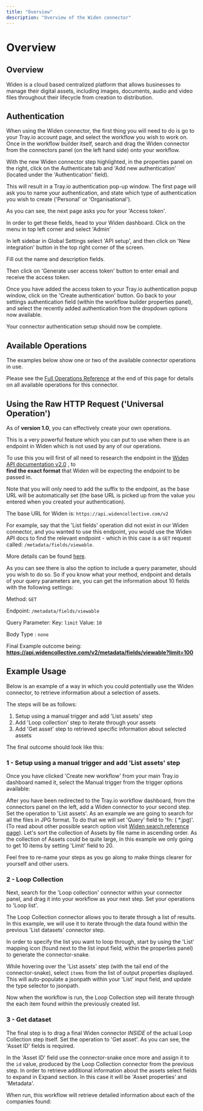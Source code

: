 ```yaml
---
title: "Overview"
description: "Overview of the Widen connector"
---
```


# Overview

## Overview

Widen is a cloud based centralized platform that allows businesses to manage their digital assets, including images, documents, audio and video files throughout their lifecycle from creation to distribution.

## Authentication

When using the Widen connector, the first thing you will need to do is go to your Tray.io account page, and select the workflow you wish to work on. Once in the workflow builder itself, search and drag the Widen connector from the connectors panel (on the left hand side) onto your workflow.

With the new Widen connector step highlighted, in the properties panel on the right, click on the Authenticate tab and 'Add new authentication' (located under the 'Authentication' field).

This will result in a Tray.io authentication pop-up window. The first page will ask you to name your authentication, and state which type of authentication you wish to create ('Personal' or 'Organisational').

As you can see, the next page asks you for your 'Access token'.

In order to get these fields, head to your Widen dashboard. Click on the menu in top left corner and select 'Admin'

In left sidebar in Global Settings select 'API setup', and then click on 'New integration' button in the top right corner of the screen.

Fill out the name and description fields.

Then click on 'Generate user access token' button to enter email and receive the access token.

Once you have added the access token to your Tray.io authentication popup window, click on the 'Create authentication' button. Go back to your settings authentication field (within the workflow builder properties panel), and select the recently added authentication from the dropdown options now available.

Your connector authentication setup should now be complete.

## Available Operations

The examples below show one or two of the available connector operations in use.

Please see the [Full Operations Reference](#operationsFull) at the end of this page for details on all available operations for this connector.

## Using the Raw HTTP Request ('Universal Operation')

As of **version 1.0**, you can effectively create your own operations.

This is a very powerful feature which you can put to use when there is an endpoint in Widen which is not used by any of our operations.

To use this you will first of all need to research the endpoint in the [Widen API documentation v2.0](https://widenv2.docs.apiary.io/) , to<br/>**find the exact format** that Widen will be expecting the endpoint to be passed in.

Note that you will only need to add the suffix to the endpoint, as the base URL will be automatically set (the base URL is picked up from the value you entered when you created your authentication).

The base URL for Widen is: `https://api.widencollective.com/v2`

For example, say that the 'List fields' operation did not exist in our Widen connector, and you wanted to use this endpoint, you would use the Widen API docs to find the relevant endpoint - which in this case is a `GET` request called: `/metadata/fields/viewable`.

More details can be found [here](https://widenv2.docs.apiary.io/#reference/metadata/fields/viewable).

As you can see there is also the option to include a query parameter, should you wish to do so. So if you know what your method, endpoint and details of your query parameters are, you can get the information about 10 fields with the following settings:

Method: `GET`

Endpoint: `/metadata/fields/viewable`

Query Parameter: Key: `limit` Value: `10`

Body Type : `none`

Final Example outcome being: **https://api.widencollective.com/v2/metadata/fields/viewable?limit=100**

## Example Usage

Below is an example of a way in which you could potentially use the Widen connector, to retrieve information about a selection of assets.

The steps will be as follows:

1. Setup using a manual trigger and add 'List assets' step
2. Add 'Loop collection' step to iterate through your assets
3. Add 'Get asset' step to retrieved specific information about selected assets

The final outcome should look like this:

### 1 - Setup using a manual trigger and add 'List assets' step

Once you have clicked 'Create new workflow' from your main Tray.io dashboard named it, select the Manual trigger from the trigger options available:

After you have been redirected to the Tray.io workflow dashboard, from the connectors panel on the left, add a Widen connector to your second step. Set the operation to 'List assets'. As an example we are going to search for all the files in JPG format. To do that we will set 'Query' field to 'fn: ( *.jpg)'. (To read about other possible search option visit [Widen search reference page](https://community.widen.com/collective/s/article/How-do-I-search-for-assets)). Let's sort the collection of Assets by file name in ascending order. As the collection of Assets could be quite large, in this example we only going to get 10 items by setting 'Limit' field to 20.

Feel free to re-name your steps as you go along to make things clearer for yourself and other users.

### 2 - Loop Collection

Next, search for the 'Loop collection' connector within your connector panel, and drag it into your workflow as your next step. Set your operations to 'Loop list'.

The Loop Collection connector allows you to iterate through a list of results. In this example, we will use it to iterate through the data found within the previous 'List datasets' connector step.

In order to specify the list you want to loop through, start by using the 'List' mapping icon (found next to the list input field, within the properties panel) to generate the connector-snake.

While hovering over the 'List assets' step (with the tail end of the connector-snake), select `items` from the list of output properties displayed. This will auto-populate a jsonpath within your 'List' input field, and update the type selector to jsonpath.

Now when the workflow is run, the Loop Collection step will iterate through the each item found within the previously created list.

### 3 - Get dataset

The final step is to drag a final Widen connector *INSIDE* of the actual Loop Collection step itself. Set the operation to 'Get asset'. As you can see, the 'Asset ID' fields is required.

In the 'Asset ID' field use the connector-snake once more and assign it to the `id` value, produced by the Loop Collection connector from the previous step. In order to retrieve additional information about the assets select fields to expand in Expand section. In this case it will be 'Asset properties' and 'Metadata'.

When run, this workflow will retrieve detailed information about each of the companies found:
